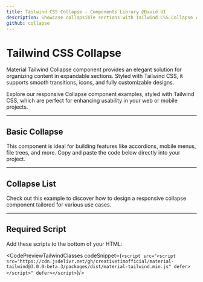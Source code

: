 ```yaml
---
title: Tailwind CSS Collapse - Components Library @David UI
description: Showcase collapsible sections with Tailwind CSS Collapse components. They are fully customizable for streamlined content organization and user-friendly designs.
github: collapse
---
```


<InfoBadge />

# Tailwind CSS Collapse 

Material Tailwind Collapse component provides an elegant solution for organizing content in expandable sections. Styled with Tailwind CSS, it supports smooth transitions, icons, and fully customizable designs.

Explore our responsive Collapse component examples, styled with Tailwind CSS, which are perfect for enhancing usability in your web or mobile projects.


---

## Basic Collapse

This component is ideal for building features like accordions, mobile menus, file trees, and more. Copy and paste the code below directly into your project.

<PreviewWithCode relativePath="collapse/collapse-demo.tsx" language="html" />

--- 

## Collapse List

Check out this example to discover how to design a responsive collapse component tailored for various use cases.

<PreviewWithCode relativePath="collapse/collapse-list.tsx" language="html" />

---

## Required Script
Add these scripts to the bottom of your HTML:

<CodePreviewTailwindClasses codeSnippet={`<script src="<script src="https://cdn.jsdelivr.net/gh/creativetimofficial/material-tailwind@3.0.0-beta.3/packages/dist/material-tailwind.min.js" defer></script>" defer></script>`}/>

